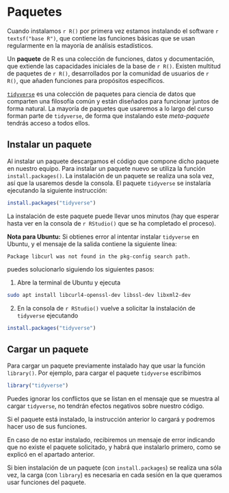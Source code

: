 # Paquetes {#packages}

Cuando instalamos `r R()` por primera vez estamos instalando el software `r textsf("base R")`, que contiene las funciones básicas que se usan regularmente en la mayoría de análisis estadísticos.

Un **paquete** de R es una colección de funciones, datos y documentación, que extiende las capacidades iniciales de la base de `r R()`. Existen multitud de paquetes de `r R()`, desarrollados por la comunidad de usuarios de `r R()`, que añaden funciones  para propósitos específicos. 
                  
[`tidyverse`](https://www.tidyverse.org/){target="_blank"} es una colección de paquetes para ciencia de datos que comparten una filosofía común y están diseñados para funcionar juntos de forma natural.
La mayoría de paquetes que usaremos a lo largo del curso forman parte de `tidyverse`, de forma que instalando este *meta-paquete* tendrás acceso a todos ellos.                   
                  

## Instalar un paquete {#install}

Al instalar un paquete descargamos el código que compone dicho paquete en nuestro equipo. 
Para instalar un paquete nuevo se utiliza la función `install.packages()`. La instalación de un paquete se realiza una sola vez, así que la usaremos desde la consola.  El paquete `tidyverse` se instalaría ejecutando la siguiente instrucción:

```r
install.packages("tidyverse")
```


La instalación de este paquete puede llevar unos minutos (hay que esperar hasta ver en la consola de `r RStudio()` que se ha completado el proceso).

:::{.infobox data-latex=""} 
**Nota para Ubuntu:** Si obtienes error al intentar instalar `tidyverse` en Ubuntu, y el mensaje de la salida contiene la siguiente línea:

:::{.center} 
`Package libcurl was not found in the pkg-config search path.`
:::
puedes solucionarlo siguiendo los siguientes pasos:

1. Abre la terminal de Ubuntu y ejecuta

```bash
sudo apt install libcurl4-openssl-dev libssl-dev libxml2-dev
```

2. En la consola de `r RStudio()` vuelve a solicitar la instalación de `tidyverse` ejecutando  
```r
install.packages("tidyverse")
```
:::

## Cargar un paquete                  
                  
Para cargar un paquete previamente instalado hay que usar la función `library()`. Por ejemplo, para cargar el paquete `tidyverse` escribimos
```r
library("tidyverse")
```

Puedes ignorar los conflictos que se listan en el mensaje que se muestra al cargar `tidyverse`, no tendrán efectos negativos sobre nuestro código.

Si el paquete está instalado, la instrucción anterior lo cargará y podremos hacer uso de sus funciones. 

En caso de no estar instalado, recibiremos un mensaje de error indicando que no existe el paquete solicitado, y habrá que instalarlo primero, como se explicó en el apartado anterior.   

Si bien instalación de un paquete (con `install.packages`) se realiza una sóla vez, la carga (con `library`) es necesaria en cada sesión en la que queramos usar funciones del paquete. 

